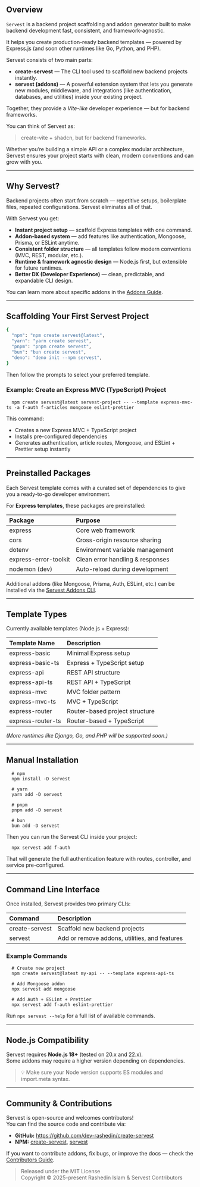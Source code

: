 ## Overview

`Servest` is a backend project scaffolding and addon generator built to make backend development fast, consistent, and framework-agnostic.

It helps you create production-ready backend templates — powered by Express.js (and soon other runtimes like Go, Python, and PHP).

Servest consists of two main parts:

- **create-servest** — The CLI tool used to scaffold new backend projects instantly.
- **servest (addons)** — A powerful extension system that lets you generate new modules, middleware, and integrations (like authentication, databases, and utilities) inside your existing project.

Together, they provide a _Vite-like_ developer experience — but for backend frameworks.

You can think of Servest as:

> create-vite + shadcn, but for backend frameworks.

Whether you’re building a simple API or a complex modular architecture, Servest ensures your project starts with clean, modern conventions and can grow with you.

---

## Why Servest?

Backend projects often start from scratch — repetitive setups, boilerplate files, repeated configurations. Servest eliminates all of that.

With Servest you get:

- **Instant project setup** — scaffold Express templates with one command.
- **Addon-based system** — add features like authentication, Mongoose, Prisma, or ESLint anytime.
- **Consistent folder structure** — all templates follow modern conventions (MVC, REST, modular, etc.).
- **Runtime & framework agnostic design** — Node.js first, but extensible for future runtimes.
- **Better DX (Developer Experience)** — clean, predictable, and expandable CLI design.

You can learn more about specific addons in the [Addons Guide](/addons).

---

## Scaffolding Your First Servest Project

```bash
{
  "npm": "npm create servest@latest",
  "yarn": "yarn create servest",
  "pnpm": "pnpm create servest",
  "bun": "bun create servest",
  "deno": "deno init --npm servest",
}
```

Then follow the prompts to select your preferred template.

### Example: Create an Express MVC (TypeScript) Project

      npm create servest@latest servest-project -- --template express-mvc-ts -a f-auth f-articles mongoose eslint-prettier

This command:

- Creates a new Express MVC + TypeScript project
- Installs pre-configured dependencies
- Generates authentication, article routes, Mongoose, and ESLint + Prettier setup instantly

---

## Preinstalled Packages

Each Servest template comes with a curated set of dependencies to give you a ready-to-go developer environment.

For **Express templates**, these packages are preinstalled:

| Package               | Purpose                          |
| :-------------------- | :------------------------------- |
| express               | Core web framework               |
| cors                  | Cross-origin resource sharing    |
| dotenv                | Environment variable management  |
| express-error-toolkit | Clean error handling & responses |
| nodemon (dev)         | Auto-reload during development   |

Additional addons (like Mongoose, Prisma, Auth, ESLint, etc.) can be installed via the [Servest Addons CLI](/addons).

---

## Template Types

Currently available templates (Node.js + Express):

| Template Name     | Description                    |
| :---------------- | :----------------------------- |
| express-basic     | Minimal Express setup          |
| express-basic-ts  | Express + TypeScript setup     |
| express-api       | REST API structure             |
| express-api-ts    | REST API + TypeScript          |
| express-mvc       | MVC folder pattern             |
| express-mvc-ts    | MVC + TypeScript               |
| express-router    | Router-based project structure |
| express-router-ts | Router-based + TypeScript      |

_(More runtimes like Django, Go, and PHP will be supported soon.)_

---

## Manual Installation

      # npm
      npm install -D servest

      # yarn
      yarn add -D servest

      # pnpm
      pnpm add -D servest

      # bun
      bun add -D servest

Then you can run the Servest CLI inside your project:

      npx servest add f-auth

That will generate the full authentication feature with routes, controller, and service pre-configured.

---

## Command Line Interface

Once installed, Servest provides two primary CLIs:

| Command        | Description                                   |
| :------------- | :-------------------------------------------- |
| create-servest | Scaffold new backend projects                 |
| servest        | Add or remove addons, utilities, and features |

### Example Commands

      # Create new project
      npm create servest@latest my-api -- --template express-api-ts

      # Add Mongoose addon
      npx servest add mongoose

      # Add Auth + ESLint + Prettier
      npx servest add f-auth eslint-prettier

Run `npx servest --help` for a full list of available commands.

---

## Node.js Compatibility

Servest requires **Node.js 18+** (tested on 20.x and 22.x).  
 Some addons may require a higher version depending on dependencies.

> 💡 Make sure your Node version supports ES modules and import.meta syntax.

---

## Community & Contributions

Servest is open-source and welcomes contributors!  
 You can find the source code and contribute via:

- **GitHub:** https://github.com/dev-rashedin/create-servest
- **NPM:** [create-servest](https://www.npmjs.com/package/create-servest), [servest](https://www.npmjs.com/package/servest)

If you want to contribute addons, fix bugs, or improve the docs — check the [Contributors Guide](/community/contributing).

> Released under the MIT License  
> Copyright © 2025-present Rashedin Islam & Servest Contributors
